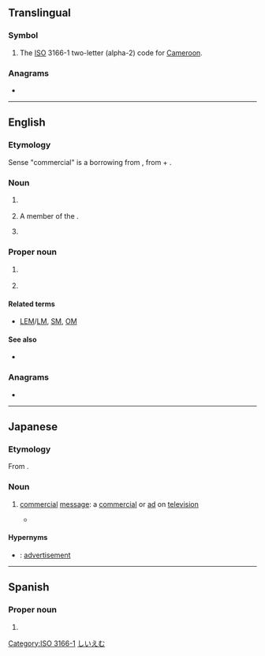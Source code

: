 {{also|cm|Cm|cM|.cm|c.m.}}
==Translingual==

===Symbol===
{{mul-symbol}}

# The [[ISO]] 3166-1 two-letter (alpha-2) code for [[Cameroon]].

[[Category:ISO 3166-1]]

===Anagrams===
* {{l|mul|MC}}

----

==English==
{{wikipedia}}

===Etymology===
Sense "commercial" is a borrowing from {{bor|en|ja|CM||promotional video}}, from {{der|en|en|commercial}} + {{m|en|message}}.

===Noun===
{{en-noun}}

# {{lb|en|India}} {{initialism of|en|chief minister}}
#: {{cot|en|PM|t=prime minister}}
# A member of the {{w|Order of Canada}}.
# {{lb|en|Japan}} {{initialism of|en|commercial message}}

===Proper noun===
{{en-proper noun|-}}

# {{lb|en|US|space science}} {{initialism of|en|{{w|Command Module}}}}
# {{initialism of|en|{{w|College of Medicine}}}}

====Related terms====
* {{sense|Command Module}} [[LEM]]/[[LM]], [[SM]], [[OM]]

====See also====
* {{sense|Command Module}} {{pedia|Command Module}}

===Anagrams===
* {{anagrams|en|a=cm|M/C|MC|Mc|Mc-|mc}}

----

==Japanese==

===Etymology===
From {{m|ja|コマーシャルメッセージ|lit=commercial message|tr=komāsharu messēji}}.

===Noun===
{{ja-noun|シー%エム}}

# [[commercial]] [[message]]: a [[commercial]] or [[ad]] on [[television]]
#*{{quote-book|ja||
|{{w2|ja|課長島耕作|ヤング島耕作　主任編}}|
|72–73
|last=Hirokane
|first=Kenshi
|authorlink=Kenshi Hirokane
|chapter=Step 5: Five O'Clock World 1
|trans-title=Young {{w|Kosaku Shima|Shima Kōsaku}}: Manager Arc
|genre=fiction
|location=Tōkyō
|publisher=Kōdansha
|date=Apr 23 2007
|volume=1
|isbn=978-4-06-352182-5}}
#*:{{ja-usex|[[僕]][[は]][[この]][[ポスター]]は[[好き]][[です]][[ね]]　好き[[だ]][[けど]]……[[何の]]'''Ｃ%Ｍ'''[[か]][[分かる|わから]][[ない]][[ん]][[じゃない]]ですか？|^ぼく は この ポスター は すき です ね　^すき だ けど…… ^なん の '''シー%エム''' か わからない ん じゃ ない です か？|I like this poster… But we still don’t know what the '''commercial'''’s gonna be like, no?}}
#*:{{ja-usex|[[実は]]　[[そこ]][[が]][[ポイント]][[な]]んです　[[商%品]]%[[訴%求]][[を]][[あえて]][[隠す|隠し]][[て]]初%芝%[[AV|Ａ%Ｖ]]%[[機%器]][[の]][[イメージ]][[だけ]]を[[出す|出し]][[たい]]んです|^じつ は　そこ が ポイント な ん です　^しょう%ひん% そ%きゅう を あえて かくして ^はつ%しば %エー%ブイ% き%き の イメージ だけ を だしたい ん です|That’s the point, actually. We want to keep the product’s appeal secret and just put out an image of Hatsushiba AV equipment.}}
#*:{{ja-usex|^[[なるほど]]|I see}}

====Hypernyms====
* {{ja-r|広%告|こう%こく}}: [[advertisement]]

[[Category:ja:Advertising|しいえむ]]

----

==Spanish==

===Proper noun===
{{head|es|proper noun|g=?}}

# {{abbreviation of|es|Campeche}}